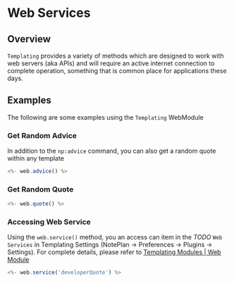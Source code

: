 # Web Services

## Overview

`Templating` provides a variety of methods which are designed to work with web servers (aka APIs) and will require an active internet connection to complete operation, something that is common place for applications these days.

## Examples

The following are some examples using the `Templating` WebModule

### Get Random Advice

In addition to the `np:advice` command, you can also get a random quote within any template

```javascript
<%- web.advice() %>
```

### Get Random Quote

```javascript
<%- web.quote() %>
```

### Accessing Web Service

Using the `web.service()` method, you an access can item in the _TODO_ `Web Services` in Templating Settings (NotePlan -> Preferences -> Plugins -> Settings). For complete details, please refer to [Templating Modules | Web Module](/docs/templating-modules/web-module)

```javascript
<%- web.service('developerQuote') %>
```
